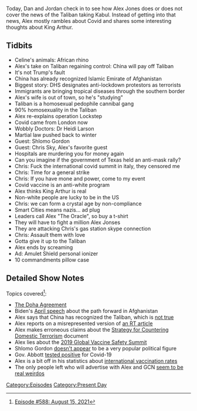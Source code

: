 {{Episode
    | title           = August 15, 2021
    | caption         = [https://knowledgefight.libsyn.com/588-august-15-2021 Listen to this episode on Libsyn]
    | episodeNumber   = 588
    | length          = 01:23:44
    | airDate         = August 20, 2021
    | coverageDate    = August 15, 2021
    | episodeType     = [[:Category:Present Day|Present Day]]
    | appearance      = [[Dr Heidi Larson]], [[Shlomo Gordon]], [[Chris Sky]], [[King Arthur]]
    | previousEpisode = [[587: August 14, 2021]]
    | nextEpisode     = [[589: August 18-20, 2021]]
}}

{{Stub}}

Today, Dan and Jordan check in to see how Alex Jones does or does not cover the news of the Taliban taking Kabul.  Instead of getting into that news, Alex mostly rambles about Covid and shares some interesting thoughts about King Arthur.

==Tidbits==

*Celine's animals: African rhino
*Alex's take on Taliban regaining control: China will pay off Taliban
*It's not Trump's fault
*China has already recognized Islamic Emirate of Afghanistan
*Biggest story: DHS designates anti-lockdown protestors as terrorists
*Immigrants are bringing tropical diseases through the southern border
*Alex's wife is out of town, so he's "studying"
*Taliban is a homosexual pedophile cannibal gang
*90% homosexuality in the Taliban
*Alex re-explains operation Lockstep
*Covid came from London now
*Wobbly Doctors: Dr Heidi Larson
*Martial law pushed back to winter
*Guest: Shlomo Gordon
*Guest: Chris Sky, Alex's favorite guest
*Hospitals are murdering you for money again
*Can you imagine if the government of Texas held an anti-mask rally?
*Chris: Fuck the international covid summit in italy, they censored me
*Chris: Time for a general strike
*Chris: If you have mone and power, come to my event
*Covid vaccine is an anti-white program
*Alex thinks King Arthur is real
*Non-white people are lucky to be in the US
*Chris: we can form a crystal age by non-compliance
*Smart Cities means nazis... ad plug
*Leaders call Alex "The Oracle", so buy a t-shirt
*They will have to fight a million Alex Jonses
*They are attacking Chris's gas station skype connection
*Chris: Assault them with love
*Gotta give it up to the Taliban
*Alex ends by screaming
*Ad: Amulet Shield personal ionizer
*10 commandments pillow case

==Detailed Show Notes==

Topics covered<ref>[https://knowledgefight.com/research/2021/8/19/episode-588-august-15-2021 Episode #588: August 15, 2021]</ref>:

*[https://www.state.gov/wp-content/uploads/2020/02/Agreement-For-Bringing-Peace-to-Afghanistan-02.29.20.pdf The Doha Agreement]
*Biden's [https://www.whitehouse.gov/briefing-room/speeches-remarks/2021/04/14/remarks-by-president-biden-on-the-way-forward-in-afghanistan/ April speech] about the path forward in Afghanistan
*Alex says that China has recognized the Taliban, which is [https://www.kcrg.com/2021/08/18/china-says-waiting-before-recognizing-afghanistan-government/ not true]
*Alex reports on a misrepresented version of [https://www.rt.com/usa/532011-extremist-threat-covid-restrictions/ an RT article]
*Alex makes erroneous claims about the [https://www.whitehouse.gov/wp-content/uploads/2021/06/National-Strategy-for-Countering-Domestic-Terrorism.pdf Strategy for Countering Domestic Terrorism] document
*Alex lies about the [https://www.who.int/news-room/events/detail/2019/12/02/default-calendar/global-vaccine-safety-summit 2019 Global Vaccine Safety Summit]
*Shlomo Gordon [https://gogetfunding.com/help-shlomo-gordon-drain-the-israeli-swamp/ doesn't appear] to be a very popular political figure
*Gov. Abbott [https://www.nytimes.com/2021/08/18/us/abbott-covid-positive.html tested positive] for Covid-19
*Alex is a bit off in his statistics about [https://graphics.reuters.com/world-coronavirus-tracker-and-maps/ international vaccination rates]
*The only people left who will advertise with Alex and GCN [http://projectpillowtalk.com/amulet-shield seem to be real weirdos]

[[Category:Episodes]]
[[Category:Present Day]]